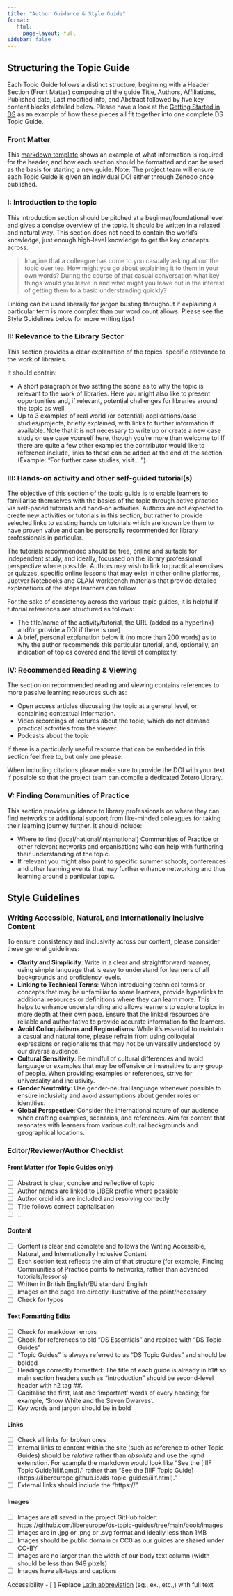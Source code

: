 ```yaml
---
title: "Author Guidance & Style Guide"
format: 
   html:
     page-layout: full
sidebar: false
---
```

## Structuring the Topic Guide

Each Topic Guide follows a distinct structure, beginning with a Header Section (Front Matter) composing of the guide Title, Authors, Affiliations, Published date, Last modified info, and Abstract followed by five key content blocks detailed below. Please have a look at the [Getting Started in DS](gettingstarted.qmd) as an example of how these pieces all fit together into one complete DS Topic Guide.

### Front Matter

This [markdown template](template.qmd) shows an example of what information is required for the header, and how each section should be formatted and can be used as the basis for starting a new guide. Note: The project team will ensure each Topic Guide is given an individual DOI either through Zenodo once published. 

### I: Introduction to the topic 
This introduction section should be pitched at a beginner/foundational level and gives a concise overview of the topic. It should be written in a relaxed and natural way. This section does not need to contain the world’s knowledge, just enough high-level knowledge to get the key concepts across. 

>Imagine that a colleague has come to you casually asking about the topic over tea. How might you go about explaining it to them in your own words? During the course of that casual conversation what key things would you leave in and what might you leave out in the interest of getting them to a basic understanding quickly?

Linking can be used liberally for jargon busting throughout if explaining a particular term is more complex than our word count allows. Please see the Style Guidelines below for more writing tips!

### II: Relevance to the Library Sector 
This section provides a clear explanation of the topics’ specific relevance to the work of libraries.

It should contain:

- A short paragraph or two setting the scene as to why the topic is relevant to the work of libraries. Here you might also like to present opportunities and, if relevant, potential challenges for libraries around the topic as well.
- Up to 3 examples of real world (or potential) applications/case studies/projects, briefly explained, with links to further information if available. Note that it is not necessary to write up or create a new case study or use case yourself here, though you're more than welcome to! If there are quite a few other examples the contributor would like to reference include, links to these can be added at the end of the section (Example: “For further case studies, visit….”).

### III: Hands-on activity and other self-guided tutorial(s) 
The objective of this section of the topic guide is to enable learners to familiarise themselves with the basics of the topic through active practice via self-paced tutorials and hand-on activities. Authors are not expected to create new activities or tutorials in this section, but rather to provide selected links to existing hands on tutorials which are known by them to have proven value and can be personally recommended for library professionals in particular. 

The tutorials recommended should be free, online and suitable for independent study, and ideally, focussed on the library professional perspective where possible. Authors may wish to link to practical exercises or quizzes, specific online lessons that may exist in other online platforms, Juptyer Notebooks and GLAM workbench materials that provide detailed explanations of the steps learners can follow. 

For the sake of consistency across the various topic guides, it is helpful if tutorial references are structured as follows:

- The title/name of the activity/tutorial, the URL (added as a hyperlink) and/or provide a DOI if there is one)
- A brief, personal explanation below it (no more than 200 words) as to why the author recommends this particular tutorial, and, optionally, an indication of topics covered and the level of complexity.

### IV: Recommended Reading & Viewing 
The section on recommended reading and viewing contains references to more passive learning resources such as:

- Open access articles discussing the topic at a general level, or containing contextual information.
- Video recordings of lectures about the topic, which do not demand practical activities from the viewer
- Podcasts about the topic

If there is a particularly useful resource that can be embedded in this section feel free to, but only one please.

When including citations please make sure to provide the DOI with your text if possible so that the project team can compile a dedicated Zotero Library.

### V: Finding Communities of Practice 
This section provides guidance to library professionals on where they can find networks or additional support from like-minded colleagues for taking their learning journey further. It should include:

- Where to find (local/national/international) Communities of Practice or other relevant networks and organisations who can help with furthering their understanding of the topic. 
- If relevant you might also point to specific summer schools, conferences and other learning events that may further enhance networking and thus learning around a particular topic. 

## Style Guidelines

### Writing Accessible, Natural, and Internationally Inclusive Content

To ensure consistency and inclusivity across our content, please consider these general guidelines:

- **Clarity and Simplicity**: Write in a clear and straightforward manner, using simple language that is easy to understand for learners of all backgrounds and proficiency levels.
- **Linking to Technical Terms**: When introducing technical terms or concepts that may be unfamiliar to some learners, provide hyperlinks to additional resources or definitions where they can learn more. This helps to enhance understanding and allows learners to explore topics in more depth at their own pace. Ensure that the linked resources are reliable and authoritative to provide accurate information to the learners. 
- **Avoid Colloquialisms and Regionalisms**: While it's essential to maintain a casual and natural tone, please refrain from using colloquial expressions or regionalisms that may not be universally understood by our diverse audience.
- **Cultural Sensitivity**: Be mindful of cultural differences and avoid language or examples that may be offensive or insensitive to any group of people. When providing examples or references, strive for universality and inclusivity.
- **Gender Neutrality**: Use gender-neutral language whenever possible to ensure inclusivity and avoid assumptions about gender roles or identities.
- **Global Perspective**: Consider the international nature of our audience when crafting examples, scenarios, and references. Aim for content that resonates with learners from various cultural backgrounds and geographical locations.

### Editor/Reviewer/Author Checklist 

#### Front Matter (for Topic Guides only)
- [ ] Abstract is clear, concise and reflective of topic
- [ ] Author names are linked to LIBER profile where possible
- [ ] Author orcid id's are included and resolving correctly
- [ ] Title follows correct capitalisation
- [ ] ...

#### Content
- [ ] Content is clear and complete and follows the Writing Accessible, Natural, and Internationally Inclusive Content
- [ ] Each section text reflects the aim of that structure (for example, Finding Communities of Practice points to networks, rather than advanced tutorials/lessons)
- [ ] Written in British English/EU standard English
- [ ] Images on the page are directly illustrative of the point/necessary
- [ ] Check for typos

#### Text Formatting Edits
- [ ] Check for markdown errors
- [ ] Check for references to old "DS Essentials" and replace with "DS Topic Guides" 
- [ ] "Topic Guides" is always referred to as "DS Topic Guides" and should be bolded
- [ ] Headings correctly formatted: The title of each guide is already in h1# so main section headers such as "Introduction" should be second-level header with h2 tag ##.
- [ ] Capitalise the first, last and ‘important’ words of every heading; for example, ‘Snow White and the Seven Dwarves’.
- [ ] Key words and jargon should be in bold

#### Links
- [ ] Check all links for broken ones
- [ ] Internal links to content within the site (such as reference to other Topic Guides) should be *relative* rather than *absolute* and use the .qmd extenstion. For example the markdown would look like "See the \[IIIF Topic Guide](iiif.qmd)\." rather than "See the \[IIIF Topic Guide](https://libereurope.github.io/ds-topic-guides/iiif.html)\."
- [ ] External links should include the "https://"


#### Images
- [ ] Images are all saved in the project GitHub folder: https://github.com/libereurope/ds-topic-guides/tree/main/book/images
- [ ] Images are in .jpg or .png or .svg format and ideally less than 1MB 
- [ ] Images should be public domain or CC0 as our guides are shared under CC-BY
- [ ] Images are no larger than the width of our body text column (width should be less than 949 pixels)
- [ ] Images have alt-tags and captions

Accessibility 
- [ ] Replace [Latin abbreviation](https://book.the-turing-way.org/community-handbook/style#avoid-latin-abbreviation) (eg., ex., etc.,) with full text
